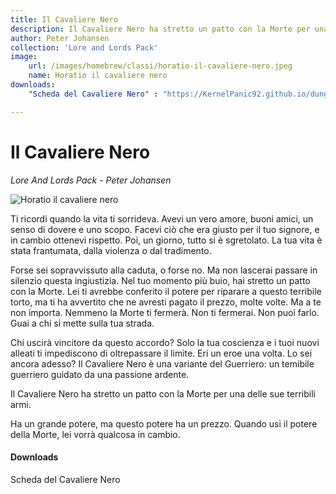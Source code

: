 ```yaml
---
title: Il Cavaliere Nero
description: Il Cavaliere Nero ha stretto un patto con la Morte per una delle sue terribili armi. Ha un grande potere, ma questo potere ha un prezzo.
author: Peter Johansen
collection: 'Lore and Lords Pack'
image:
    url: /images/homebrew/classi/horatio-il-cavaliere-nero.jpeg
    name: Horatio il cavaliere nero
downloads:
    "Scheda del Cavaliere Nero" : "https://KernelPanic92.github.io/dungeonworld-ita/classi/community/Peter%20Johansen/Lore%20and%20Lords%20Pack/cavaliere%20nero.pdf"

---
```


# Il Cavaliere Nero
*Lore And Lords Pack - Peter Johansen*

![Horatio il cavaliere nero](/images/homebrew/classi/horatio-il-cavaliere-nero.jpeg)

Ti ricordi quando la vita ti sorrideva. Avevi un vero amore, buoni amici, un senso di dovere e uno scopo. Facevi ciò che era giusto per il tuo signore, e in cambio ottenevi rispetto. Poi, un giorno, tutto si è sgretolato. La tua vita è stata frantumata, dalla violenza o dal tradimento.

Forse sei sopravvissuto alla caduta, o forse no.
Ma non lascerai passare in silenzio questa ingiustizia.
Nel tuo momento più buio, hai stretto un patto con la Morte.
Lei ti avrebbe conferito il potere per riparare a questo terribile torto, ma ti ha avvertito che ne avresti pagato il prezzo, molte volte.
Ma a te non importa. Nemmeno la Morte ti fermerà. Non ti fermerai. Non puoi farlo.
Guai a chi si mette sulla tua strada.

Chi uscirà vincitore da questo accordo?
Solo la tua coscienza e i tuoi nuovi alleati ti impediscono di oltrepassare il limite.
Eri un eroe una volta. Lo sei ancora adesso?
Il Cavaliere Nero è una variante del Guerriero: un temibile guerriero guidato da una passione ardente.

Il Cavaliere Nero ha stretto un patto con la Morte per una delle sue terribili armi.

Ha un grande potere, ma questo potere ha un prezzo.
Quando usi il potere della Morte, lei vorrà qualcosa in cambio.

#### Downloads

<DownloadLink href="https://KernelPanic92.github.io/dungeonworld-ita/classi/community/Peter%20Johansen/Lore%20and%20Lords%20Pack/cavaliere%20nero.pdf">Scheda del Cavaliere Nero</DownloadLink>